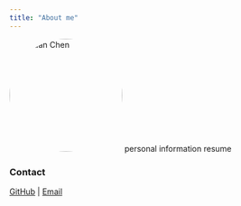 ```yaml
---
title: "About me"
---
```


<img src="images/myphoto.jpg" alt="Yuxuan Chen" width="200" style="border-radius: 50%;">
personal information
resume

### Contact
[GitHub](https://github.com/CYXNBNBNB) | [Email](mailto:your.email@example.com)
